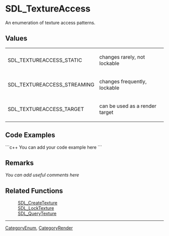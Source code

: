 <!-- pragma section-numbers off -->
<!-- pragma disable-camelcase -->

= SDL_TextureAccess =
An enumeration of texture access patterns.


== Values ==
{|
|SDL_TEXTUREACCESS_STATIC
|changes rarely, not lockable
|-
|SDL_TEXTUREACCESS_STREAMING
|changes frequently, lockable
|-
|SDL_TEXTUREACCESS_TARGET
|can be used as a render target
|}

== Code Examples ==
```c++
You can add your code example here
```

== Remarks ==
''You can add useful comments here''

== Related Functions ==
:[[SDL_CreateTexture]]
:[[SDL_LockTexture]]
:[[SDL_QueryTexture]]

----
[[CategoryEnum]], [[CategoryRender]]
